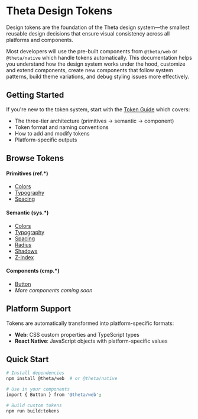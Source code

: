 
<Meta title="Getting Started/Overview" />

# Theta Design Tokens

Design tokens are the foundation of the Theta design system—the smallest reusable design decisions that ensure visual consistency across all platforms and components.

Most developers will use the pre-built components from `@theta/web` or `@theta/native` which handle tokens automatically. This documentation helps you understand how the design system works under the hood, customize and extend components, create new components that follow system patterns, build theme variations, and debug styling issues more effectively.

## Getting Started

If you're new to the token system, start with the [Token Guide](/docs/understanding-tokens-token-guide--docs) which covers:
- The three-tier architecture (primitives → semantic → component)
- Token format and naming conventions
- How to add and modify tokens
- Platform-specific outputs

## Browse Tokens

<div style={{ display: 'grid', gridTemplateColumns: 'repeat(3, 1fr)', gap: '1rem', marginTop: '2rem' }}>
  <div>
    <h4 style={{ margin: '0 0 0.5rem 0' }}>Primitives (ref.*)</h4>
    <ul style={{ margin: 0, paddingLeft: '1.25rem', fontSize: '0.875rem' }}>
      <li><a href="/?path=/docs/token-reference-primitives-colors--docs">Colors</a></li>
      <li><a href="/?path=/docs/token-reference-primitives-typography--docs">Typography</a></li>
      <li><a href="/?path=/docs/token-reference-primitives-spacing--docs">Spacing</a></li>
    </ul>
  </div>
  
  <div>
    <h4 style={{ margin: '0 0 0.5rem 0' }}>Semantic (sys.*)</h4>
    <ul style={{ margin: 0, paddingLeft: '1.25rem', fontSize: '0.875rem' }}>
      <li><a href="/?path=/docs/token-reference-semantic-colors--docs">Colors</a></li>
      <li><a href="/?path=/docs/token-reference-semantic-typography--docs">Typography</a></li>
      <li><a href="/?path=/docs/token-reference-semantic-spacing--docs">Spacing</a></li>
      <li><a href="/?path=/docs/token-reference-semantic-radius--docs">Radius</a></li>
      <li><a href="/?path=/docs/token-reference-semantic-shadows--docs">Shadows</a></li>
      <li><a href="/?path=/docs/token-reference-semantic-z-index--docs">Z-Index</a></li>
    </ul>
  </div>
  
  <div>
    <h4 style={{ margin: '0 0 0.5rem 0' }}>Components (cmp.*)</h4>
    <ul style={{ margin: 0, paddingLeft: '1.25rem', fontSize: '0.875rem' }}>
      <li><a href="/?path=/docs/token-reference-component-button--docs">Button</a></li>
      <li><em style={{ color: '#666' }}>More components coming soon</em></li>
    </ul>
  </div>
</div>

## Platform Support

Tokens are automatically transformed into platform-specific formats:
- **Web**: CSS custom properties and TypeScript types
- **React Native**: JavaScript objects with platform-specific values

## Quick Start

```bash
# Install dependencies
npm install @theta/web  # or @theta/native

# Use in your components
import { Button } from '@theta/web';

# Build custom tokens
npm run build:tokens
```